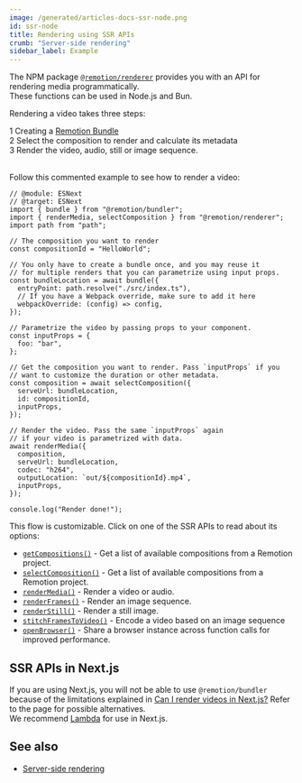 ```yaml
---
image: /generated/articles-docs-ssr-node.png
id: ssr-node
title: Rendering using SSR APIs
crumb: "Server-side rendering"
sidebar_label: Example
---
```


The NPM package [`@remotion/renderer`](/docs/renderer) provides you with an API for rendering media programmatically.  
These functions can be used in Node.js and Bun.

Rendering a video takes three steps:

<Step>1</Step> Creating a <a href="/docs/terminology/bundle">Remotion Bundle</a>
<br />
<Step>2</Step> Select the composition to render and calculate its metadata
<br />
<Step>3</Step> Render the video, audio, still or image sequence.
<br />
<br />

Follow this commented example to see how to render a video:

```tsx twoslash title="render.mjs"
// @module: ESNext
// @target: ESNext
import { bundle } from "@remotion/bundler";
import { renderMedia, selectComposition } from "@remotion/renderer";
import path from "path";

// The composition you want to render
const compositionId = "HelloWorld";

// You only have to create a bundle once, and you may reuse it
// for multiple renders that you can parametrize using input props.
const bundleLocation = await bundle({
  entryPoint: path.resolve("./src/index.ts"),
  // If you have a Webpack override, make sure to add it here
  webpackOverride: (config) => config,
});

// Parametrize the video by passing props to your component.
const inputProps = {
  foo: "bar",
};

// Get the composition you want to render. Pass `inputProps` if you
// want to customize the duration or other metadata.
const composition = await selectComposition({
  serveUrl: bundleLocation,
  id: compositionId,
  inputProps,
});

// Render the video. Pass the same `inputProps` again
// if your video is parametrized with data.
await renderMedia({
  composition,
  serveUrl: bundleLocation,
  codec: "h264",
  outputLocation: `out/${compositionId}.mp4`,
  inputProps,
});

console.log("Render done!");
```

This flow is customizable. Click on one of the SSR APIs to read about its options:

- [`getCompositions()`](/docs/renderer/get-compositions) - Get a list of available compositions from a Remotion project.
- [`selectComposition()`](/docs/renderer/select-composition) - Get a list of available compositions from a Remotion project.
- [`renderMedia()`](/docs/renderer/render-media) - Render a video or audio.
- [`renderFrames()`](/docs/renderer/render-frames) - Render an image sequence.
- [`renderStill()`](/docs/renderer/render-still) - Render a still image.
- [`stitchFramesToVideo()`](/docs/renderer/stitch-frames-to-video) - Encode a video based on an image sequence
- [`openBrowser()`](/docs/renderer/open-browser) - Share a browser instance across function calls for improved performance.

## SSR APIs in Next.js

If you are using Next.js, you will not be able to use `@remotion/bundler` because of the limitations explained in [Can I render videos in Next.js?](https://www.remotion.dev/docs/miscellaneous/vercel-functions#can-i-render-videos-in-nextjs) Refer to the page for possible alternatives.  
We recommend [Lambda](/docs/lambda) for use in Next.js.

## See also

- [Server-side rendering](/docs/ssr)
